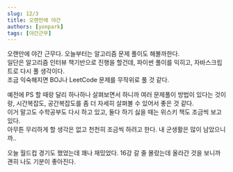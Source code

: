 ```yaml
---
slug: 12/3
title: 오랜만에 야간
authors: [yonpark]
tags: [야간근무]
---
```


오랜만에 야간 근무다. 오늘부터는 알고리즘 문제 풀이도 해볼까한다.<br/>
일단은 알고리즘 인터뷰 책기반으로 진행을 할건데, 파이썬 풀이를 익히고, 자바스크립트로 다시 풀 생각이다.<br/>
조금 익숙해지면 BOJ나 LeetCode 문제를 무작위로 풀 것 같다.

예전에 PS 할 때랑 달리 하나하나 살펴보면서 하니까 여러 문제풀이 방법이 있다는 것이랑, 시간복잡도, 공간복잡도를 좀 더 자세히 살펴볼 수 있어서 좋은 것 같다.<br/>
이거 말고도 수학공부도 다시 하고 있고, 둘다 하기 싫을 때는 위스키 책도 조금씩 보고 있다.<br/>
아무튼 무리하게 할 생각은 없고 천천히 조금씩 하려고 한다. 내 군생활은 많이 남았으니까..

오늘 월드컵 경기도 했었는데 꽤나 재밌었다. 16강 갈 줄 몰랐는데 올라간 것을 보니까 괜히 나도 기분이 좋아진다.